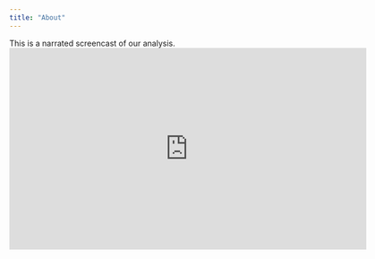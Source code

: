 ```yaml
---
title: "About"
---
```

 This is a narrated screencast of our analysis.
<br><iframe width="638" height="360" src="https://www.youtube.com/embed/lDp-NHjrK-4" frameborder="0" allow="accelerometer; autoplay; encrypted-media; gyroscope; picture-in-picture" allowfullscreen></iframe>